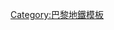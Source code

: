 {{Navbox
| name = 巴黎地鐵8號線
| title = [[巴黎地鐵8號線]]
| titlestyle = background:#c5a3cd
| image = [[File:Metro-M.svg|30px]][[File:Paris Metro 8.svg|30px]]
| list1 = [[巴拉站|巴拉]] - [[路梅爾站|路梅爾]] - [[布奇科站|布奇科]] - [[菲力·佛爾站|菲力·佛爾]] - [[商業站|商業]] - [[拉莫特-皮凱-格勒內勒站|拉莫特-皮凱-格勒內勒]] - [[軍校站|軍校]] - [[莫布爾站|莫布爾]] - [[榮軍院站 (巴黎地鐵)|榮軍院]] - [[協和站 (巴黎地鐵)|協和]] - [[马德莱娜站|马德莱娜]] - [[歌劇院站 (巴黎地鐵)|歌劇院]] - [[黎塞留-杜羅站|黎塞留-杜羅]] - [[格蘭大道站|格蘭大道]] - [[佳音站|佳音]] - [[斯特拉斯堡-聖但尼站|斯特拉斯堡-聖但尼]] - [[共和站 (巴黎地铁)|共和]] - [[十字架之女站|十字架之女]] - [[聖塞巴斯蒂安-弗瓦薩站|聖塞巴斯蒂安-弗瓦薩]] - [[綠徑站|綠徑]] - [[巴士底站|巴士底]] - [[勒杜-羅蘭站|勒杜-羅蘭]] - [[菲得比-沙利尼站|菲得比-沙利尼]] - [[勒伊-狄德羅站|勒伊-狄德羅]] - [[蒙特加雷站|蒙特加雷]] - [[多梅尼爾站|多梅尼爾]] - [[米歇爾·比佐站|米歇爾·比佐]] - [[鍍金門站|鍍金門]] - [[沙朗通門站|沙朗通門]] - [[自由站 (巴黎地鐵)|自由]] - [[沙朗通學校站|沙朗通學校]] - [[邁松阿爾福獸醫學校站|邁松阿爾福獸醫學校]] - [[邁松阿爾福體育場站|邁松阿爾福體育場]] - [[邁松阿爾福-茹伊奧特站|邁松阿爾福-茹伊奧特]] - [[克雷泰伊-雷沙站|克雷泰伊-雷沙]] - [[克雷泰伊大学站|克雷泰伊大學]] - [[克雷泰伊省府站|克雷泰伊省府]] - [[湖之角站|湖之角]]
}}
<noinclude>[[Category:巴黎地鐵模板]]</noinclude>